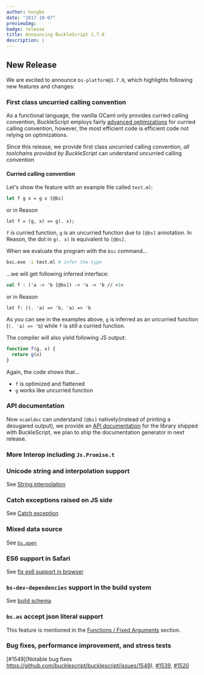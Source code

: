```yaml
---
author: hongbo
date: "2017-10-07"
previewImg:
badge: release
title: Announcing BuckleScript 1.7.0
description: |
---
```


## New Release

We are excited to announce `bs-platform@1.7.0`, which highlights following new features and changes:

### First class uncurried calling convention

As a functional language, the vanilla OCaml only provides curried calling
convention, BuckleScript employs fairly [advanced
optimizations](http://bucklescript.github.io/bucklescript-playground/#Curry_Optimization)
for curried calling convention, however, the most efficient code is efficient
code not relying on optimizations.

Since this release, we provide first class uncurried calling convention, _all
toolchains provided by BuckleScript_ can understand uncurried calling
convention

#### Curried calling convention

Let's show the feature with an example file called `test.ml`:

```ocaml
let f g x = g x [@bs]
```

or in Reason

```reason
let f = (g, x) => g(. x);
```

`f` is curried function, `g` is an uncurried function due to `[@bs]` annotation.
In Reason, the dot in `g(. x)` is equivalent to `[@bs]`.

When we evaluate the program with the `bsc` command...

```sh
bsc.exe -i test.ml # infer the type
```

...we will get following inferred interface:

```ocaml
val f : ('a -> 'b [@bs]) -> 'a -> 'b // <1>
```

or in Reason

```
let f: ((. 'a) => 'b, 'a) => 'b
```

As you can see in the examples above, `g` is inferred as an uncurried
function (`(. 'a) => 'b`) while `f` is still a curried function.

The compiler will also yield following JS output:

```js
function f(g, x) {
  return g(x)
}
```

Again, the code shows that...

- `f` is optimized and flattened
- `g` works like uncurried function

### API documentation

Now `ocamldoc` can understand `[@bs]` natively(instead of printing a desugared
output), we provide an [API
documentation](http://bucklescript.github.io/bucklescript/api/) for the library
shipped with BuckleScript, we plan to ship the documentation generator in next
release.

### More Interop including `Js.Promise.t`

### Unicode string and interpolation support

See [String
interpolation](/docs/manual/latest/interop-cheatsheet#string-unicode--interpolation)

### Catch exceptions raised on JS side

See [Catch exception](/docs/manual/latest/exception)

### Mixed data source

See
[`bs.open`](http://bucklescript.github.io/bucklescript/Manual.html#__code_bs_open_code_type_safe_external_data_source_handling_since_1_7_0)

### ES6 support in Safari

See [fix es6 support in
browser](https://github.com/bucklescript/bucklescript/issues/1465)

### `bs-dev-dependencies` support in the build system

See [build
schema](http://bucklescript.github.io/bucklescript/docson/#build-schema.json)

### `bs.as` accept json literal support

This feature is mentioned in the [Functions / Fixed Arguments](/docs/manual/latest/bind-to-js-function#fixed-arguments) section.

### Bug fixes, performance improvement, and stress tests

[#1549](Notable bug fixes
https://github.com/bucklescript/bucklescript/issues/1549),
[#1539](https://github.com/bucklescript/bucklescript/issues/1539),
[#1520](https://github.com/bucklescript/bucklescript/issues/1520)
